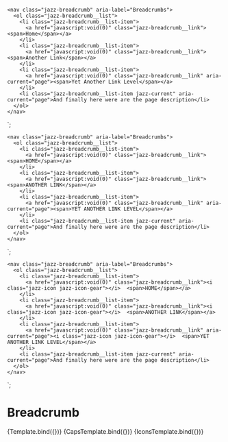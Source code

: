 
<Meta title="Components/Breadcrumbs" component="Breadcrumbs" />

    <nav class="jazz-breadcrumb" aria-label="Breadcrumbs">
      <ol class="jazz-breadcrumb__list">
        <li class="jazz-breadcrumb__list-item">
          <a href="javascript:void(0)" class="jazz-breadcrumb__link"><span>Home</span></a>
        </li>
        <li class="jazz-breadcrumb__list-item">
          <a href="javascript:void(0)" class="jazz-breadcrumb__link"><span>Another Link</span></a>
        </li>
        <li class="jazz-breadcrumb__list-item">
          <a href="javascript:void(0)" class="jazz-breadcrumb__link" aria-current="page"><span>Yet Another Link Level</span></a>
        </li>
        <li class="jazz-breadcrumb__list-item jazz-current" aria-current="page">And finally here were are the page description</li>
      </ol>
    </nav>
`;

    <nav class="jazz-breadcrumb" aria-label="Breadcrumbs">
      <ol class="jazz-breadcrumb__list">
        <li class="jazz-breadcrumb__list-item">
          <a href="javascript:void(0)" class="jazz-breadcrumb__link"><span>HOME</span></a>
        </li>
        <li class="jazz-breadcrumb__list-item">
          <a href="javascript:void(0)" class="jazz-breadcrumb__link"><span>ANOTHER LINK</span></a>
        </li>
        <li class="jazz-breadcrumb__list-item">
          <a href="javascript:void(0)" class="jazz-breadcrumb__link" aria-current="page"><span>YET ANOTHER LINK LEVEL</span></a>
        </li>
        <li class="jazz-breadcrumb__list-item jazz-current" aria-current="page">And finally here were are the page description</li>
      </ol>
    </nav>
`;

    <nav class="jazz-breadcrumb" aria-label="Breadcrumbs">
      <ol class="jazz-breadcrumb__list">
        <li class="jazz-breadcrumb__list-item">
          <a href="javascript:void(0)" class="jazz-breadcrumb__link"><i class="jazz-icon jazz-icon-gear"></i>  <span>HOME</span></a>
        </li>
        <li class="jazz-breadcrumb__list-item">
          <a href="javascript:void(0)" class="jazz-breadcrumb__link"><i class="jazz-icon jazz-icon-gear"></i>  <span>ANOTHER LINK</span></a>
        </li>
        <li class="jazz-breadcrumb__list-item">
          <a href="javascript:void(0)" class="jazz-breadcrumb__link" aria-current="page"><i class="jazz-icon jazz-icon-gear"></i>  <span>YET ANOTHER LINK LEVEL</span></a>
        </li>
        <li class="jazz-breadcrumb__list-item jazz-current" aria-current="page">And finally here were are the page description</li>
      </ol>
    </nav>
`;


# Breadcrumb

<Canvas>
    <Story name="Basic" args={{
    }}>
      {Template.bind({})}
    </Story>
</Canvas>

<Canvas>
    <Story name="All Caps" args={{
    }}>
      {CapsTemplate.bind({})}
    </Story>
</Canvas>

<Canvas>
    <Story name="With Icons" args={{
    }}>
      {IconsTemplate.bind({})}
    </Story>
</Canvas>
